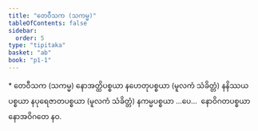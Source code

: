 ```yaml
---
title: "တေဝီသက (သကမ္မ)"
tableOfContents: false
sidebar:
  order: 5
type: "tipitaka"
basket: "ab"
book: "p1-1"
---
```



<DynamicBreadcrumb />

<Paragraph type="center" book="p1-1">
* တေဝီသက (သကမ္မ)
</Paragraph>

<Paragraph number="1264" book="p1-1">
နောအတ္ထိပစ္စယာ နဟေတုပစ္စယာ (မူလကံ သံခိတ္တံ) နနိဿယပစ္စယာ နပုရေဇာတပစ္စယာ (မူလကံ သံခိတ္တံ) နကမ္မပစ္စယာ …ပေ…  နောဝိဂတပစ္စယာ နောအဝိဂတေ နဝ.
</Paragraph>